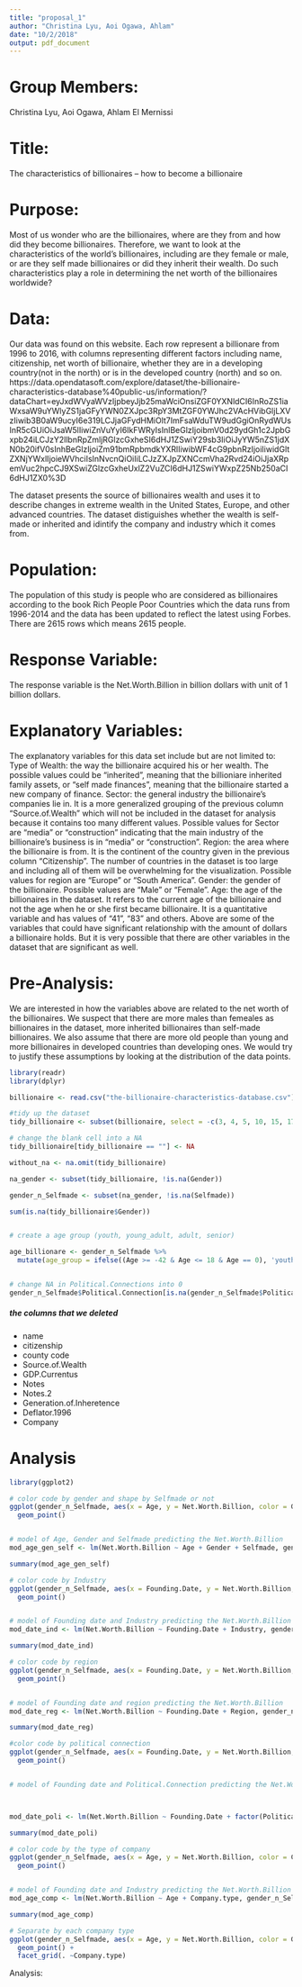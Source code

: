 ```yaml
---
title: "proposal_1"
author: "Christina Lyu, Aoi Ogawa, Ahlam"
date: "10/2/2018"
output: pdf_document
---
```

# Group Members: 

Christina Lyu, Aoi Ogawa, Ahlam El Mernissi

# Title: 

The characteristics of billionaires -- how to become a billionaire

# Purpose:

Most of us wonder who are the billionaires, where are they from and how did they become billionaires. Therefore, we want to look at the characteristics of the world's billionaires, including are they female or male, or are they self made billionaires or did they inherit their wealth. Do such characteristics play a role in determining the net worth of the billionaires worldwide?

# Data:

Our data was found on this website. Each row represent a billionare from 1996 to 2016, with columns representing different factors including name, citizenship, net worth of billionaire, whether they are in a developing country(not in the north) or is in the developed country (north) and so on.  https://data.opendatasoft.com/explore/dataset/the-billionaire-characteristics-database%40public-us/information/?dataChart=eyJxdWVyaWVzIjpbeyJjb25maWciOnsiZGF0YXNldCI6InRoZS1iaWxsaW9uYWlyZS1jaGFyYWN0ZXJpc3RpY3MtZGF0YWJhc2VAcHVibGljLXVzIiwib3B0aW9ucyI6e319LCJjaGFydHMiOlt7ImFsaWduTW9udGgiOnRydWUsInR5cGUiOiJsaW5lIiwiZnVuYyI6IkFWRyIsInlBeGlzIjoibmV0d29ydGh1c2JpbGxpb24iLCJzY2llbnRpZmljRGlzcGxheSI6dHJ1ZSwiY29sb3IiOiJyYW5nZS1jdXN0b20ifV0sInhBeGlzIjoiZm91bmRpbmdkYXRlIiwibWF4cG9pbnRzIjoiIiwidGltZXNjYWxlIjoieWVhciIsInNvcnQiOiIiLCJzZXJpZXNCcmVha2Rvd24iOiJjaXRpemVuc2hpcCJ9XSwiZGlzcGxheUxlZ2VuZCI6dHJ1ZSwiYWxpZ25Nb250aCI6dHJ1ZX0%3D

The dataset presents the source of billionaires wealth and uses it to describe changes in extreme wealth in the United States, Europe, and other advanced countries. The dataset distiguishes whether the wealth is self-made or inherited and idintify the company and industry which it comes from. 

# Population:

The population of this study is people who are considered as billionaires according to the book Rich People Poor Countries which the data runs from 1996-2014 and the data has been updated to reflect the latest using Forbes. There are 2615 rows which means 2615 people. 


# Response Variable:

The response variable is the Net.Worth.Billion in billion dollars with unit of 1 billion dollars. 

# Explanatory Variables:

The explanatory variables for this data set include but are not limited to:
  Type of Wealth: the way the billionaire acquired his or her wealth. The possible values could be "inherited", meaning that the billioniare inherited family assets, or "self made finances", meaning that the billionaire started a new company of finance.
  Sector: the general industry the billionaire's companies lie in. It is a more generalized grouping of the previous column "Source.of.Wealth" which will not be included in the dataset for analysis because it contains too many different values. Possible values for Sector are "media" or "construction" indicating that the main industry of the billionaire's business is in "media" or "construction".
  Region: the area where the billionaire is from. It is the continent of the country given in the previous column "Citizenship". The number of countries in the dataset is too large and including all of them will be overwhelming for the visualization. Possible values for region are "Europe" or "South America".
  Gender: the gender of the billionaire. Possible values are "Male" or "Female".
  Age: the age of the billionaires in the dataset. It refers to the current age of the billionaire and not the age when he or she first became billionaire. It is a quantitative variable and has values of "41", "83" and others.
  Above are some of the variables that could have significant relationship with the amount of dollars a billionaire holds. But it is very possible that there are other variables in the dataset that are significant as well.

# Pre-Analysis:

We are interested in how the variables above are related to the net worth of the billionaires. We suspect that there are more males than femeales as billionaires in the dataset, more inherited billionaires than self-made billionaires. We also assume that there are more old people than young and more billionaires in developed countries than developing ones. We would try to justify these assumptions by looking at the distribution of the data points. 

```r
library(readr)
library(dplyr)

billionaire <- read.csv("the-billionaire-characteristics-database.csv")

#tidy up the dataset 
tidy_billionaire <- subset(billionaire, select = -c(3, 4, 5, 10, 15, 17, 21, 23, 24, 25))

# change the blank cell into a NA
tidy_billionaire[tidy_billionaire == ""] <- NA

without_na <- na.omit(tidy_billionaire)

na_gender <- subset(tidy_billionaire, !is.na(Gender))

gender_n_Selfmade <- subset(na_gender, !is.na(Selfmade))

sum(is.na(tidy_billionaire$Gender))


# create a age group (youth, young_adult, adult, senior)

age_billionare <- gender_n_Selfmade %>% 
  mutate(age_group = ifelse((Age >= -42 & Age <= 18 & Age == 0), 'youth', ifelse((Age > 18 & Age <= 35), 'young_adult', ifelse((Age > 35 & Age <= 55), 'adult', ifelse((Age > 55), 'senior', 'other')))))


# change NA in Political.Connections into 0
gender_n_Selfmade$Political.Connection[is.na(gender_n_Selfmade$Political.Connection)] <- 0

```

##### the columns that we deleted 

* name 
* citizenship
* county code
* Source.of.Wealth 
* GDP.Currentus
* Notes
* Notes.2
* Generation.of.Inheretence
* Deflator.1996
* Company

# Analysis

```r
library(ggplot2)

# color code by gender and shape by Selfmade or not 
ggplot(gender_n_Selfmade, aes(x = Age, y = Net.Worth.Billion, color = Gender, shape = Selfmade)) +
  geom_point()


# model of Age, Gender and Selfmade predicting the Net.Worth.Billion
mod_age_gen_self <- lm(Net.Worth.Billion ~ Age + Gender + Selfmade, gender_n_Selfmade)

summary(mod_age_gen_self)
```

```r

# color code by Industry
ggplot(gender_n_Selfmade, aes(x = Founding.Date, y = Net.Worth.Billion, color = Industry)) + 
  geom_point()


# model of Founding date and Industry predicting the Net.Worth.Billion
mod_date_ind <- lm(Net.Worth.Billion ~ Founding.Date + Industry, gender_n_Selfmade)

summary(mod_date_ind)

```

```r

# color code by region
ggplot(gender_n_Selfmade, aes(x = Founding.Date, y = Net.Worth.Billion, color = Region)) + 
  geom_point()


# model of Founding date and region predicting the Net.Worth.Billion
mod_date_reg <- lm(Net.Worth.Billion ~ Founding.Date + Region, gender_n_Selfmade)

summary(mod_date_reg)

```

```r

#color code by political connection
ggplot(gender_n_Selfmade, aes(x = Founding.Date, y = Net.Worth.Billion, color = factor(Political.Connection))) + 
  geom_point()


# model of Founding date and Political.Connection predicting the Net.Worth.Billion



mod_date_poli <- lm(Net.Worth.Billion ~ Founding.Date + factor(Political.Connection), gender_n_Selfmade)

summary(mod_date_poli)

```

```r

# color code by the type of company 
ggplot(gender_n_Selfmade, aes(x = Age, y = Net.Worth.Billion, color = Company.type)) +
  geom_point()


# model of Founding date and Industry predicting the Net.Worth.Billion
mod_age_comp <- lm(Net.Worth.Billion ~ Age + Company.type, gender_n_Selfmade)

summary(mod_age_comp)
```

```r

# Separate by each company type  
ggplot(gender_n_Selfmade, aes(x = Age, y = Net.Worth.Billion, color = Gender)) +
  geom_point() + 
  facet_grid(. ~Company.type)

```


Analysis:

